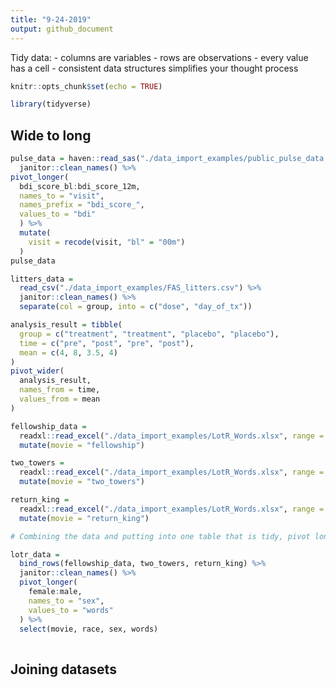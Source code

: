 ```yaml
---
title: "9-24-2019"
output: github_document
---
```

Tidy data:
- columns are variables
- rows are observations
- every value has a cell
- consistent data structures simplifies your thought process

```r
knitr::opts_chunk$set(echo = TRUE)

library(tidyverse)
```

## Wide to long

```r
pulse_data = haven::read_sas("./data_import_examples/public_pulse_data.sas7bdat") %>%
  janitor::clean_names() %>% 
pivot_longer(
  bdi_score_bl:bdi_score_12m,
  names_to = "visit",
  names_prefix = "bdi_score_",
  values_to = "bdi"
  ) %>%
  mutate(
    visit = recode(visit, "bl" = "00m")
  )
pulse_data
```

```r
litters_data = 
  read_csv("./data_import_examples/FAS_litters.csv") %>%
  janitor::clean_names() %>%
  separate(col = group, into = c("dose", "day_of_tx"))
```

```r
analysis_result = tibble(
  group = c("treatment", "treatment", "placebo", "placebo"),
  time = c("pre", "post", "pre", "post"),
  mean = c(4, 8, 3.5, 4)
)
pivot_wider(
  analysis_result,
  names_from = time,
  values_from = mean
)
```

```r
fellowship_data =
  readxl::read_excel("./data_import_examples/LotR_Words.xlsx", range = "B3:D6") %>%
  mutate(movie = "fellowship")

two_towers =
  readxl::read_excel("./data_import_examples/LotR_Words.xlsx", range = "F3:H6") %>%
  mutate(movie = "two_towers")

return_king = 
  readxl::read_excel("./data_import_examples/LotR_Words.xlsx", range = "J3:L6") %>%
  mutate(movie = "return_king")

# Combining the data and putting into one table that is tidy, pivot longer and putting sex, words, movie, and race as columns

lotr_data = 
  bind_rows(fellowship_data, two_towers, return_king) %>%
  janitor::clean_names() %>%
  pivot_longer(
    female:male,
    names_to = "sex",
    values_to = "words"
  ) %>%
  select(movie, race, sex, words)
  
```


## Joining datasets
```r

```


